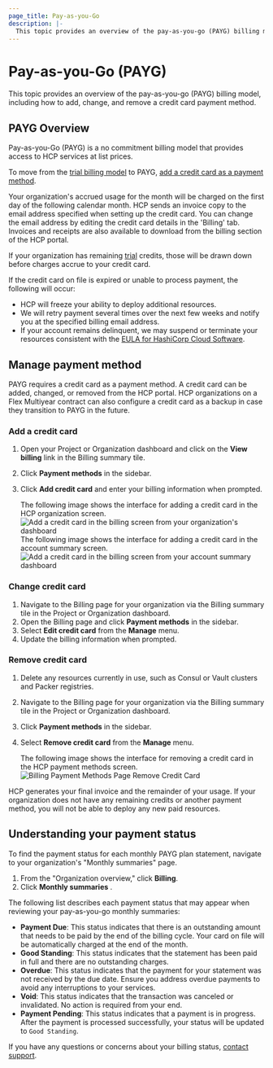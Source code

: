 ```yaml
---
page_title: Pay-as-you-Go
description: |-
  This topic provides an overview of the pay-as-you-go (PAYG) billing model, including how to add, change, and remove a credit card payment method.
---
```


# Pay-as-you-Go (PAYG)

This topic provides an overview of the pay-as-you-go (PAYG) billing model,
including how to add, change, and remove a credit card payment method.

## PAYG Overview

Pay-as-you-Go (PAYG) is a no commitment billing model that provides access to HCP services at list prices.

To move from the [trial billing model](/hcp/docs/hcp/admin/billing#trial) to PAYG, [add a credit card as a payment method](/hcp/docs/hcp/admin/billing/pay-as-you-go#add-a-credit-card).

Your organization's accrued usage for the month will be charged on the first day of the following calendar month.
HCP sends an invoice copy to the email address specified when setting up the credit card.
You can change the email address by editing the credit card details in the 'Billing' tab.
Invoices and receipts are also available to download from the billing section of the HCP portal.

If your organization has remaining [trial](/hcp/docs/hcp/admin/billing#trial) credits,
those will be drawn down before charges accrue to your credit card.

If the credit card on file is expired or unable to process payment, the following will occur:
- HCP will freeze your ability to deploy additional resources.
- We will retry payment several times over the next few weeks and notify you at the specified billing email address.
- If your account remains delinquent, we may suspend or terminate your resources consistent with the
  [EULA for HashiCorp Cloud Software](https://eula.hashicorp.com/OnlineAgreements.pdf).

## Manage payment method

PAYG requires a credit card as a payment method. A credit card can be added, changed, or removed from the HCP portal.
HCP organizations on a Flex Multiyear contract can also configure a credit card as a backup in case they transition to PAYG in the future.

### Add a credit card

1. Open your Project or Organization dashboard and click on the **View billing** link in the Billing summary tile.
1. Click **Payment methods** in the sidebar.
1. Click **Add credit card** and enter your billing information when prompted.

   The following image shows the interface for adding a credit card in the HCP organization screen.
   ![Add a credit card in the billing screen from your organization's dashboard](/img/docs/billing-add-cc-org-dashboard.png 'Billing Tab')
   The following image shows the interface for adding a credit card in the account summary screen.
   ![Add a credit card in the billing screen from your account summary dashboard](/img/docs/billing-add-cc-account-summary.png 'Billing Tab')

### Change credit card

1. Navigate to the Billing page for your organization via the Billing summary tile in the Project or Organization dashboard.
1. Open the Billing page and click **Payment methods** in the sidebar.
1. Select **Edit credit card** from the **Manage** menu.
1. Update the billing information when prompted.

### Remove credit card

1. Delete any resources currently in use, such as Consul or Vault clusters and Packer registries.
1. Navigate to the Billing page for your organization via the Billing summary tile in the Project or Organization dashboard.
1. Click **Payment methods** in the sidebar.
1. Select **Remove credit card** from the **Manage** menu.

   The following image shows the interface for removing a credit card in the HCP payment methods screen.
   ![Billing Payment Methods Page Remove Credit Card](/img/docs/billing-remove-cc-dropdown.png)

HCP generates your final invoice and the remainder of your usage. If your organization does not have any remaining credits or another payment method, you will not be able to deploy any new paid resources.

## Understanding your payment status

To find the payment status for each monthly PAYG plan statement, navigate to your organization's "Monthly summaries" page.

1. From the "Organization overview," click **Billing**. 
1. Click **Monthly summaries** . 

The following list describes each payment status that may appear when reviewing your pay-as-you-go monthly summaries:

- **Payment Due**: This status indicates that there is an outstanding amount that needs to be paid by the end of the billing cycle. Your card on file will be automatically charged at the end of the month.
- **Good Standing**: This status indicates that the statement has been paid in full and there are no outstanding charges.
- **Overdue**: This status indicates that the payment for your statement was not received by the due date. Ensure you address overdue payments to avoid any interruptions to your services.
- **Void**: This status indicates that the transaction was canceled or invalidated. No action is required from your end.
- **Payment Pending**: This status indicates that a payment is in progress. After the payment is processed successfully, your status will be updated to `Good Standing`.

If you have any questions or concerns about your billing status, [contact support](https://support.hashicorp.com/hc/en-us/requests/new).
